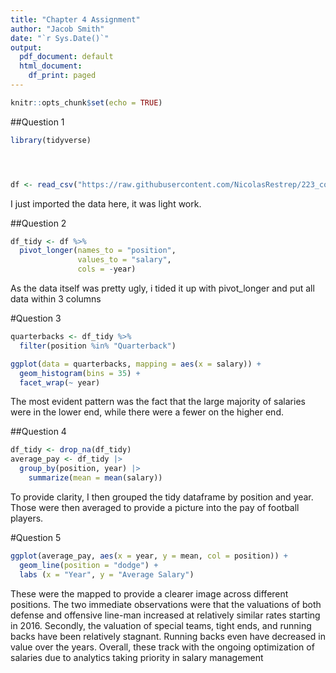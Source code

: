 ```yaml
---
title: "Chapter 4 Assignment"
author: "Jacob Smith"
date: "`r Sys.Date()`"
output:
  pdf_document: default
  html_document:
    df_print: paged
---
```


```r
knitr::opts_chunk$set(echo = TRUE)
```


##Question 1
```r
library(tidyverse)




df <- read_csv("https://raw.githubusercontent.com/NicolasRestrep/223_course/main/Data/nfl_salaries.csv")
```
I just imported the data here, it was light work.

##Question 2
```r
df_tidy <- df %>% 
  pivot_longer(names_to = "position", 
               values_to = "salary", 
               cols = -year)
```

As the data itself was pretty ugly, i tided it up with pivot_longer and put all data within 3 columns

#Question 3
```r
quarterbacks <- df_tidy %>% 
  filter(position %in% "Quarterback")

ggplot(data = quarterbacks, mapping = aes(x = salary)) +
  geom_histogram(bins = 35) +
  facet_wrap(~ year)

```
The most evident pattern was the fact that the large majority of salaries were in the lower end, while there were a fewer on the higher end.

##Question 4

```r
df_tidy <- drop_na(df_tidy)
average_pay <- df_tidy |> 
  group_by(position, year) |> 
    summarize(mean = mean(salary))
```

To provide clarity, I then grouped the tidy dataframe by position and year. Those were then averaged to provide a picture into the pay of football players.


#Question 5     
```r
ggplot(average_pay, aes(x = year, y = mean, col = position)) +
  geom_line(position = "dodge") +
  labs (x = "Year", y = "Average Salary")
```

These were the mapped to provide a clearer image across different positions. The two immediate observations were that the valuations of both defense and offensive line-man increased at relatively similar rates starting in 2016. Secondly, the valuation of special teams, tight ends, and running backs have been relatively stagnant. Running backs even have decreased in value over the years. Overall, these track with the ongoing optimization of salaries due to analytics taking priority in salary management